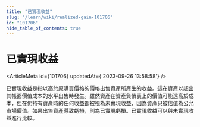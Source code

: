 ```yaml
---
title: "已實現收益"
slug: "/learn/wiki/realized-gain-101706"
id: "101706"
hide_table_of_contents: true
---
```



# 已實現收益

<ArticleMeta id={101706} updatedAt={'2023-09-26 13:58:58'} />
<div className='border-solid border-b border-t-0 my-4 border-[var(--ifm-color-gray-300)]' />

已實現收益是指以高於原購買價格的價格出售資產所產生的收益。這在資產以超出其帳面價值成本的水平出售時發生。雖然資產在資產負債表上的價值可能遠高於成本，但在仍持有資產時的任何收益都被視為未實現收益，因為資產只被估值為公允市場價值。如果出售資產導致虧損，則為已實現虧損。已實現收益可以與未實現收益進行比較。
